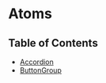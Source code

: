 # Atoms

## Table of Contents

- [Accordion](./atoms/accordion)
- [ButtonGroup](./atoms/buttongroup)

